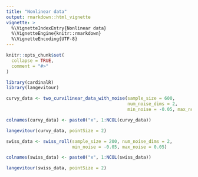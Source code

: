 ```yaml
---
title: "Nonlinear data"
output: rmarkdown::html_vignette
vignette: >
  %\VignetteIndexEntry{Nonlinear data}
  %\VignetteEngine{knitr::rmarkdown}
  %\VignetteEncoding{UTF-8}
---
```


```r
knitr::opts_chunk$set(
  collapse = TRUE,
  comment = "#>"
)
```

```r
library(cardinalR)
library(langevitour)
```

```r
curvy_data <- two_curvilinear_data_with_noise(sample_size = 600, 
                                              num_noise_dims = 2, 
                                              min_noise = -0.05, max_noise = 0.05)

colnames(curvy_data) <- paste0("x", 1:NCOL(curvy_data))

langevitour(curvy_data, pointSize = 2)
```

```r
swiss_data <- swiss_roll(sample_size = 200, num_noise_dims = 2, 
                         min_noise = -0.05, max_noise = 0.05)

colnames(swiss_data) <- paste0("x", 1:NCOL(swiss_data))

langevitour(swiss_data, pointSize = 2)
```
